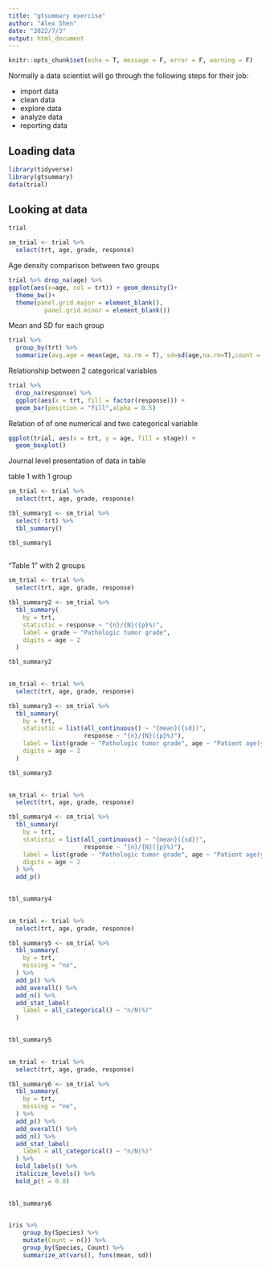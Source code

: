 ```yaml
---
title: "gtsummary exercise"
author: "Alex Shen"
date: "2022/7/3"
output: html_document
---
```


```r
knitr::opts_chunk$set(echo = T, message = F, error = F, warning = F)
```
Normally a data scientist will go through the following steps for their job:

* import data
* clean data
* explore data
* analyze data
* reporting data

## Loading data

```r
library(tidyverse)
library(gtsummary)
data(trial)
```

## Looking at data
 
```r
trial
```



```r
sm_trial <- trial %>% 
  select(trt, age, grade, response) 
```


Age density comparison between two groups
```r
trial %>% drop_na(age) %>% 
ggplot(aes(x=age, col = trt)) + geom_density()+
  theme_bw()+
  theme(panel.grid.major = element_blank(),
          panel.grid.minor = element_blank())
```

Mean and SD for each group
```r
trial %>%  
  group_by(trt) %>% 
  summarize(avg.age = mean(age, na.rm = T), sd=sd(age,na.rm=T),count = n())
```


Relationship between 2 categorical variables
```r
trial %>%
  drop_na(response) %>% 
  ggplot(aes(x = trt, fill = factor(response))) +
  geom_bar(position = "fill",alpha = 0.5)
```


Relation of of one numerical and two categorical variable
```r
ggplot(trial, aes(x = trt, y = age, fill = stage)) +
  geom_boxplot()
```

Journal level presentation of data in table

table 1 with 1 group

```r
sm_trial <- trial %>% 
  select(trt, age, grade, response) 

tbl_summary1 <- sm_trial %>% 
  select(-trt) %>% 
  tbl_summary()

tbl_summary1
  
```
"Table 1" with 2 groups

```r
sm_trial <- trial %>% 
  select(trt, age, grade, response) 

tbl_summary2 <- sm_trial %>% 
  tbl_summary(
    by = trt,
    statistic = response ~ "{n}/{N}({p}%)",
    label = grade ~ "Pathologic tumor grade",
    digits = age ~ 2
  )

tbl_summary2
  
```


```r
sm_trial <- trial %>% 
  select(trt, age, grade, response) 

tbl_summary3 <- sm_trial %>% 
  tbl_summary(
    by = trt,
    statistic = list(all_continuous() ~ "{mean}({sd})",
                     response ~ "{n}/{N}({p}%)"),
    label = list(grade ~ "Pathologic tumor grade", age ~ "Patient age(year)"),
    digits = age ~ 2
  )

tbl_summary3
  
```


```r
sm_trial <- trial %>% 
  select(trt, age, grade, response) 

tbl_summary4 <- sm_trial %>% 
  tbl_summary(
    by = trt,
    statistic = list(all_continuous() ~ "{mean}({sd})",
                     response ~ "{n}/{N}({p}%)"),
    label = list(grade ~ "Pathologic tumor grade", age ~ "Patient age(year)"),
    digits = age ~ 2
  ) %>% 
  add_p()
  

tbl_summary4
  
```


```r
sm_trial <- trial %>% 
  select(trt, age, grade, response) 

tbl_summary5 <- sm_trial %>% 
  tbl_summary(
    by = trt,
    missing = "no",
  ) %>% 
  add_p() %>% 
  add_overall() %>% 
  add_n() %>% 
  add_stat_label(
    label = all_categorical() ~ "n/N(%)"
  )
  

tbl_summary5
  
```




```r
sm_trial <- trial %>% 
  select(trt, age, grade, response) 

tbl_summary6 <- sm_trial %>% 
  tbl_summary(
    by = trt,
    missing = "no",
  ) %>% 
  add_p() %>% 
  add_overall() %>% 
  add_n() %>% 
  add_stat_label(
    label = all_categorical() ~ "n/N(%)"
  ) %>% 
  bold_labels() %>% 
  italicize_levels() %>% 
  bold_p(t = 0.8)
  

tbl_summary6
  
```

```r

iris %>% 
    group_by(Species) %>% 
    mutate(Count = n()) %>%
    group_by(Species, Count) %>%
    summarize_at(vars(), funs(mean, sd))
```


